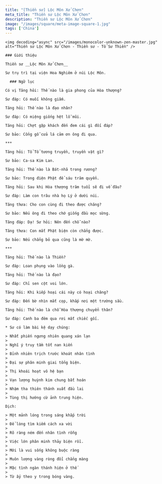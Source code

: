 ```yaml
---
title: "[Thiền sư] Lộc Môn Xử Chơn"
meta_title: "Thiền sư Lộc Môn Xử Chơn"
description: "Thiền sư Lộc Môn Xử Chơn"
image: "/images/square/meta-image-square-1.jpg"
tags: ['China']
---
```


<div className="grid xl:grid-cols-8 lg:grid-cols-8 md:grid-cols-2 sm:grid-cols-2 xs:grid-cols-1 gap-8 bg-body dark:bg-darkmode-body">

  <div className="lg:col-span-3 md:col-span-1">

    <img decoding="async" src="/images/monocolor-unknown-zen-master.jpg" alt="Thiền sư Lộc Môn Xử Chơn - Thiền sư - Tổ Sư Thiền" />

    ### Giới thiệu

    Thiền sư __Lộc Môn Xử Chơn__

    Sư trụ trì tại viện Hoa Nghiêm ở núi Lộc Môn.

  </div>

  <div className="lg:col-span-5 md:col-span-1">

      ### Ngữ lục

    Có vị Tăng hỏi: Thế nào là gia phong của Hòa thượng?

    Sư đáp: Có muối không giấm.

    Tăng hỏi: Thế nào là đạo nhân?

    Sư đáp: Có miệng giống hệt lỗ mũi.

    Tăng hỏi: Chợt gặp khách đến đem cái gì đối đáp?

    Sư bảo: Cổng gỗ cửa lá cảm ơn ông đi qua.

    ***

    Tăng hỏi: Tổ Tổ tương truyền, truyền vật gì?

    Sư bảo: Ca-sa Kim Lan.

    Tăng hỏi: Thế nào là Bát-nhã trong rương?

    Sư bảo: Trong điện Phật để sáu trăm quyển.

    Tăng hỏi: Sau khi Hòa thượng trăm tuổi sẽ đi về đâu?

    Sư đáp: Làm con trâu nhà họ Lý ở dưới núi.

    Tăng thưa: Cho con cùng đi theo được chăng?

    Sư bảo: Nếu ông đi theo chớ giống đầu mọc sừng.

    Tăng đáp: Dạ! Sư hỏi: Nên đến chỗ nào?

    Tăng thưa: Con mắt Phật biện còn chẳng được.

    Sư bảo: Nếu chẳng bỏ qua cũng là mờ mờ.

    ***

    Tăng hỏi: Thế nào là Thiền?

    Sư đáp: Loan phụng vào lồng gà.

    Tăng hỏi: Thế nào là đạo?

    Sư đáp: Chỉ sen cột voi lớn.

    Tăng hỏi: Khi kiếp hoại cái này có hoại chăng?

    Sư đáp: Đến bờ nhìn mắt cọp, khắp nơi một trường sầu.

    Tăng hỏi: Thế nào là chỗ Hòa thượng chuyển thân?

    Sư đáp: Canh ba đêm qua rơi mất chiếc gối.

    * Sư có làm bài kệ dạy chúng:

    > Nhất phiến ngưng nhiên quang xán lạn
    >
    > Nghĩ ý truy tầm tốt nan kiến
    >
    > Bỉnh nhiên trịch trước khoát nhân tình
    >
    > Đại sự phân minh giai tổng biện.
    >
    > Thị khoái hoạt vô hệ bạn
    >
    > Vạn lượng huỳnh kim chung bất hoán
    >
    > Nhậm tha thiên thánh xuất đầu lai
    >
    > Tùng thị hướng cừ ảnh trung hiện.

    Dịch:

    > Một mảnh lóng trong sáng khắp trời
    >
    > Để lòng tìm kiếm cách xa vời
    >
    > Rõ ràng ném đến nhân tình rỗng
    >
    > Việc lớn phân minh thảy biện rồi.
    >
    > Mới là vui sống không buộc ràng
    >
    > Muôn lượng vàng ròng đổi chẳng màng
    >
    > Mặc tình ngàn thánh hiện ở thế
    >
    > Từ ấy theo y trong bóng vàng.



  </div>

</div>
